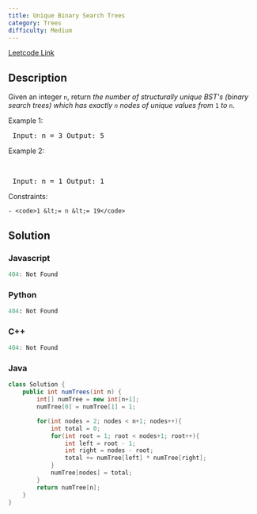 ```yaml
---
title: Unique Binary Search Trees
category: Trees
difficulty: Medium
---
```


<Callout>

[Leetcode Link](https://leetcode.com/problems/unique-binary-search-trees)

</Callout>

## Description
Given an integer <code>n</code>, return *the number of structurally unique BST&#39;s (binary search trees) which has exactly *<code>n</code>* nodes of unique values from* <code>1</code> *to* <code>n</code>.

 
Example 1:
<Image alt="" src="https://assets.leetcode.com/uploads/2021/01/18/uniquebstn3.jpg" width={600} height={148} />
<br /><pre className="overflow-x-auto">
Input: n = 3
Output: 5
</pre>

Example 2:

<br /><pre className="overflow-x-auto">
Input: n = 1
Output: 1
</pre>

 
Constraints:


	- <code>1 &lt;= n &lt;= 19</code>



## Solution

### Javascript
```javascript
404: Not Found
```
### Python
```python
404: Not Found
```
### C++
```cpp
404: Not Found
```
### Java
```java
class Solution {
    public int numTrees(int n) {
        int[] numTree = new int[n+1];
        numTree[0] = numTree[1] = 1;

        for(int nodes = 2; nodes < n+1; nodes++){
            int total = 0;
            for(int root = 1; root < nodes+1; root++){
                int left = root - 1;
                int right = nodes - root;
                total += numTree[left] * numTree[right];
            }
            numTree[nodes] = total;
        }
        return numTree[n];
    }
}

```


